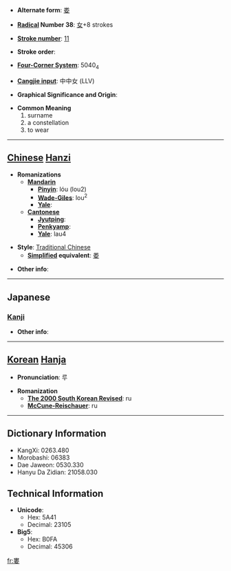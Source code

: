 * '''Alternate form''': [[娄]]

* '''[[Wiktionary:Chinese radical index| Radical]] Number 38''': [[Wiktionary:Chinese radical index 女|女]]+8 strokes

* '''[[Wiktionary:Chinese total strokes index|Stroke number]]''': [[Wiktionary:Chinese total strokes index 11|11]]

* '''Stroke order''': 

* '''[[Wiktionary:Chinese four corner index|Four-Corner System]]''': 5040<sub>4</sub>

* '''[[Wiktionary:Chinese Cangjie index|Cangjie input]]''': 中中女 (LLV)

* '''Graphical Significance and Origin''': 

* '''Common Meaning'''
*#surname
*# a constellation
*# to wear


----

== [[Chinese]] [[Hanzi]] ==

* '''Romanizations'''
** '''[[Mandarin]]'''
*** '''[[Pinyin]]''': lóu (lou2)
*** '''[[Wade-Giles]]''': lou<sup>2</sup>
*** '''[[Yale]]''': 
** '''[[Cantonese]]'''
*** '''[[Jyutping]]''':
*** '''[[Penkyamp]]''': 
*** '''[[Yale]]''': lau4

* '''Style''': [[Traditional Chinese]] 
** '''[[Simplified Chinese|Simplified]] equivalent''': [[娄]]

* '''Other info''': 

----

==Japanese==
===[[Kanji]]===
{{kanji|on readings=[[ろう]] (rō), [[る]] (ru), [[るい]] (rui)|kun readings=[[むなしい]] (munashii), [[あらい]] (arai), [[おさめる]] (osameru)}}

* '''Other info''':  

----

== [[Korean]] [[Hanja]] ==

* '''Pronunciation''': 루

* '''Romanization'''
** '''[[The 2000 South Korean Revised Romanization|The 2000 South Korean Revised]]''': ru
** '''[[McCune-Reischauer]]''': ru

----

== Dictionary Information ==

* KangXi: 0263.480
* Morobashi: 06383
* Dae Jaweon: 0530.330
* Hanyu Da Zidian: 21058.030

== Technical Information ==

* '''Unicode''':
** Hex: 5A41
** Decimal: 23105
* '''Big5''':
** Hex: B0FA
** Decimal: 45306

[[fr:婁]]